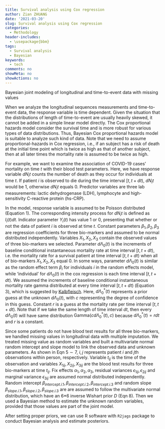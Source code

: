 ```yaml
---
title: Survival analysis using Cox regression
author: Zian ZHUANG
date: '2021-03-20'
slug: Survival analysis using Cox regression
categories:
  - Methodology
header-includes: 
  - \usepackage{bbm}
tags:
  - Survival analysis
  - Bayesian
keywords:
  - tech
comments: no
showMeta: no
showActions: no
---
```


Bayesian joint modeling of longitudinal and time-to-event data with missing values
<!--more-->

When we analyze the longitudinal sequences measurements and time-to-event data, the response variable is time dependent. Given the situation that the distributions of length of time-to-event are usually heavily skewed, it cannot be added in a simple linear model directly. The Cox proportional hazards model consider the survival time and is more robust for various types of data distributions. Thus, Bayesian Cox proportional hazards model is suitable to analyze such kind of data. Note that we need to assume proportional-hazards in Cox regression, i.e., if an subject has a risk of death at the initial time point which is twice as high as that of another subject, then at all later times the mortality rate is assumed to be twice as high.

For example, we want to examine the association of COVID-19 cases' mortality on time $t$ with their blood test parameters. Here, we have response variable $dN_it$ counts the number of death as they occur for individuals at time $t$. If patient $i$ is observed to die during the time interval $[t,t+dt)$, $dN_it$ would be 1, otherwise $dN_it$ equals 0. Predictor variables are three lab measurements: lactic dehydrogenase (LDH), lymphocyte and high-sensitivity C-reactive protein (hs-CRP).

In the model, response variable is assumed to be Poisson distributed (Equation 1). The corresponding intensity process for $dN_it$ is defined as $I_i(t)dt$. Indicator parameter $Y_i(t)$ has value 1 or 0, presenting that whether or not the data of patient $i$ is observed at time $t$. Constant parameters $\beta_1, \beta_2, \beta_3$ are regression coefficients for three bio-markers and assumed to be normal distributed independently. Variables $X_1,X_2,X_3$ contain the observed values of three bio-markers we selected. Parameter $d\Lambda_0(t)$ is the increments of baseline conditional instantaneous mortality rate at time interval $[t,t+dt)$, i.e. the mortality rate for a survival patient at time interval $[t,t+dt)$ when all of bio-markers $X_1,X_2,X_3$ equal 0. In some ways, parameter $d\Lambda_0(t)$ is similar as the random effect term $\beta_i$ for individuals $i$ in the random effects model, while 'individual' for $d\Lambda_0(t)$ in the cox regression is each time interval $[t,t+dt)$. We assumed the increments of baseline conditional instantaneous mortality rate gamma distributed at every time interval $[t,t+dt)$ (Equation 3), which is suggested by [Kalbfleisch](https://rss.onlinelibrary.wiley.com/doi/abs/10.1111/j.2517-6161.1978.tb01666.x). Here, $d\Lambda_0^*(t)$ represents a prior guess at the unknown $d\Lambda_0(t)$, with $c$
representing the degree of confidence in this guess. Constant $r$ is a guess at the mortality rate per time interval $[t,t+dt)$. Note that if we take the same length of time interval $dt$, then every $d\Lambda_0(t)$ will have same distribution $\text{Gamma}(cd\Lambda_0^*(t), c)$ because $d\Lambda_0^*(t)=rdt$ and $r$ is a constant. 

\begin{equation}
    dN_i(t) \sim \text{Poisson}(I_i(t)dt), i=1,2,3...
\end{equation}
\begin{equation}
    I_i(t)dt=Y_i(t)exp(\beta_1X_1+\beta_2X_2+ \beta_3X_3)d\Lambda_0(t)
\end{equation}
\begin{equation}
   d\Lambda_0(t) \sim \text{Gamma}(cd\Lambda_0^*(t), c)
\end{equation}
\begin{equation}
   d\Lambda_0^*(t) = rdt
\end{equation}

Since some patients do not have blood test results for all three bio-markers, we handled missing values in longitudinal data with multiple imputation. We treated missing value as random variables and built a multivariate normal random intercept and slope model to link the observed data and unknown parameters. As shown in Eqn $5\sim7$, $i,j$ represents patient $i$ and $j$th observations within person, respectively. Variable $t_{ij}$ is the time of the observation and variables $X_{1ij},X_{2ij},X_{3ij}$ are the blood test results for three bio-markers at time $t_{ij}$. Fix effects $\alpha_1,\alpha_2,\alpha_3$, residual variances $\epsilon_{1ij},\epsilon_{2ij}$ and marginal variance $\epsilon_{3ij}$ are assumed normal distributed independently. Random intercept $\beta_{intercept.i.1},\beta_{intercept.i.2},\beta_{intercept.i.3}$ and random slope $\beta_{slope.i.1}, \beta_{slope.i.2}, \beta_{slope.i.3}$ are are assumed to follow the multivariate normal distribution, which have an 6*6 inverse Wishart prior $D$ (Eqn 8). Then we used a Bayesian method to estimate the unknown random variables, provided that those values are part of the joint model. 

\begin{equation}
   X_{1ij} = \alpha_1 X_{2ij}+\alpha_2X_{3ij}+\beta_{intercept.i.1}+\beta_{slope.i.1}*t_{ij}+\epsilon_{1ij}
\end{equation}
\begin{equation}
   X_{2ij} = \alpha_3 X_{3ij}+\beta_{intercept.i.2}+\beta_{slope.i.2}*t_{ij}+\epsilon_{2ij}
\end{equation}
\begin{equation}
  X_{3ij} = \beta_{intercept.i.3}+\beta_{slope.i.3}*t_{ij}+\epsilon_{3ij}
\end{equation}
\begin{equation}
  (\beta_{intercept.i.1},\beta_{intercept.i.2},\beta_{intercept.i.3},\beta_{slope.i.1}, \beta_{slope.i.2}, \beta_{slope.i.3}) \sim N(0, D)
\end{equation}

After setting proper priors, we can use R software with `R2jags` package to conduct Bayesian analysis and estimate posteriors.

<script type="text/x-mathjax-config">
    MathJax.Hub.Config({ TeX: { equationNumbers: {autoNumber: "all"} } });
  </script>
